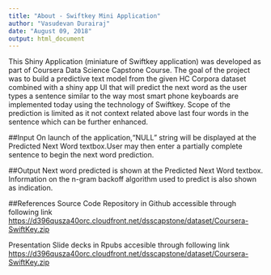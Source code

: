 ```yaml
---
title: "About - Swiftkey Mini Application"
author: "Vasudevan Durairaj"
date: "August 09, 2018"
output: html_document
---
```

This Shiny Application (miniature of Swiftkey application) was developed as part of Coursera Data Science Capstone Course. The goal of the project was to build a predictive text model from the given HC Corpora dataset combined with a shiny app UI that will predict the next word as the user types a sentence similar to the way most smart phone keyboards are implemented today using the technology of Swiftkey. Scope of the prediction is limited as it not context related above last four words in the sentence which can be further enhanced. 

##Input 
On launch of the application,"NULL" string will be displayed at the Predicted Next Word textbox.User may then enter a partially complete sentence to begin the next word prediction.

##Output 
Next word predicted is shown at the Predicted Next Word textbox. Information on the n-gram backoff algorithm used to predict is also shown as indication.

##References
Source Code Repository in Github accessible through following link
<https://d396qusza40orc.cloudfront.net/dsscapstone/dataset/Coursera-SwiftKey.zip> 

Presentation Slide decks in Rpubs accesible through following link 
<https://d396qusza40orc.cloudfront.net/dsscapstone/dataset/Coursera-SwiftKey.zip>


